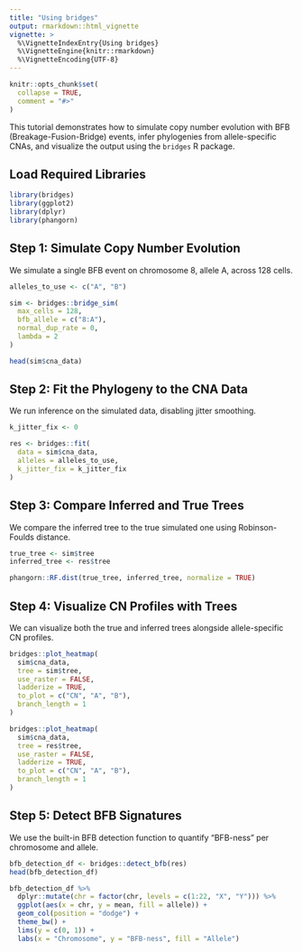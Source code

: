 ```yaml
---
title: "Using bridges"
output: rmarkdown::html_vignette
vignette: >
  %\VignetteIndexEntry{Using bridges}
  %\VignetteEngine{knitr::rmarkdown}
  %\VignetteEncoding{UTF-8}
---
```


```r
knitr::opts_chunk$set(
  collapse = TRUE,
  comment = "#>"
)
```

This tutorial demonstrates how to simulate copy number evolution with BFB (Breakage-Fusion-Bridge) events, infer phylogenies from allele-specific CNAs, and visualize the output using the `bridges` R package.

## Load Required Libraries

```r
library(bridges)
library(ggplot2)
library(dplyr)
library(phangorn)
```

## Step 1: Simulate Copy Number Evolution

We simulate a single BFB event on chromosome 8, allele A, across 128 cells.

```r
alleles_to_use <- c("A", "B")

sim <- bridges::bridge_sim(
  max_cells = 128,
  bfb_allele = c("8:A"),
  normal_dup_rate = 0,
  lambda = 2
)

head(sim$cna_data)
```

## Step 2: Fit the Phylogeny to the CNA Data

We run inference on the simulated data, disabling jitter smoothing.

```r
k_jitter_fix <- 0

res <- bridges::fit(
  data = sim$cna_data,
  alleles = alleles_to_use,
  k_jitter_fix = k_jitter_fix
)
```

## Step 3: Compare Inferred and True Trees

We compare the inferred tree to the true simulated one using Robinson-Foulds distance.

```r
true_tree <- sim$tree
inferred_tree <- res$tree

phangorn::RF.dist(true_tree, inferred_tree, normalize = TRUE)
```

## Step 4: Visualize CN Profiles with Trees

We can visualize both the true and inferred trees alongside allele-specific CN profiles.

```r
bridges::plot_heatmap(
  sim$cna_data,
  tree = sim$tree,
  use_raster = FALSE,
  ladderize = TRUE,
  to_plot = c("CN", "A", "B"),
  branch_length = 1
)
```

```r
bridges::plot_heatmap(
  sim$cna_data,
  tree = res$tree,
  use_raster = FALSE,
  ladderize = TRUE,
  to_plot = c("CN", "A", "B"),
  branch_length = 1
)
```

## Step 5: Detect BFB Signatures

We use the built-in BFB detection function to quantify "BFB-ness" per chromosome and allele.

```r
bfb_detection_df <- bridges::detect_bfb(res)
head(bfb_detection_df)

bfb_detection_df %>%
  dplyr::mutate(chr = factor(chr, levels = c(1:22, "X", "Y"))) %>%
  ggplot(aes(x = chr, y = mean, fill = allele)) +
  geom_col(position = "dodge") +
  theme_bw() +
  lims(y = c(0, 1)) +
  labs(x = "Chromosome", y = "BFB-ness", fill = "Allele")
```

